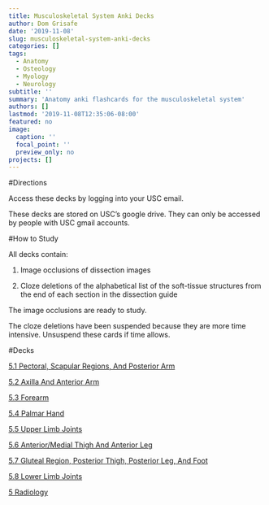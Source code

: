 ```yaml
---
title: Musculoskeletal System Anki Decks
author: Dom Grisafe
date: '2019-11-08'
slug: musculoskeletal-system-anki-decks
categories: []
tags:
  - Anatomy
  - Osteology
  - Myology
  - Neurology
subtitle: ''
summary: 'Anatomy anki flashcards for the musculoskeletal system'
authors: []
lastmod: '2019-11-08T12:35:06-08:00'
featured: no
image:
  caption: ''
  focal_point: ''
  preview_only: no
projects: []
---
```


#Directions

Access these decks by logging into your USC email.

These decks are stored on USC’s google drive. They can only be accessed by people with USC gmail accounts.

#How to Study

All decks contain:  

1. Image occlusions of dissection images  

2. Cloze deletions of the alphabetical list of the soft-tissue structures from the end of each section in the dissection guide  

The image occlusions are ready to study.  

The cloze deletions have been suspended because they are more time intensive. Unsuspend these cards if time allows.  

#Decks

[5.1 Pectoral, Scapular Regions, And Posterior Arm](https://drive.google.com/open?id=1-whF8QvuSslVN07KGsWLLsOp6U4gBcE2)

[5.2 Axilla And Anterior Arm](https://drive.google.com/open?id=1yG4D7f6ZA5nl1vpide1hSSH45GGfV0pT)

[5.3 Forearm](https://drive.google.com/open?id=1Cnmf7VQBPUnJcWJS0SUoKz3K4Gc7EEdw)

[5.4 Palmar Hand](https://drive.google.com/open?id=12kZfM_ZCyv9PIJj95vmEnQIxtaQgwu19)

[5.5 Upper Limb Joints](https://drive.google.com/open?id=1WxuaIpyRWKVNVI7gWpnzm9V1jWawR1IL)

[5.6 Anterior/Medial Thigh And Anterior Leg](https://drive.google.com/open?id=1M6uVxSdu7Dl2VfDSQcyVG2TEPLeo9085)

[5.7 Gluteal Region, Posterior Thigh, Posterior Leg, And Foot](https://drive.google.com/open?id=178_W2OywMYzHAqqXHxEhdRUXL59uJANW)

[5.8 Lower Limb Joints](https://drive.google.com/open?id=1Sx8IjGnHU6IsdfIUvUk99UJzvY9B945D)

[5 Radiology](https://drive.google.com/open?id=1A5Q3at6ZXDOhJzmvdirto57dPznusv3V)
